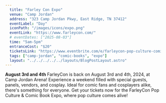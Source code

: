 ```yaml
---
  title: "Farley Con Expo"
  venue: "Camp Jordan"
  address: "323 Camp Jordan Pkwy, East Ridge, TN 37412"
  eventLabel: "Day"
  iconPath: "/images/icons/expo.png"
  eventLink: "https://www.farleycon.com/"
  # eventDates: ["2025-08-03"]
  time: "5am-5pm"
  entranceCost: "$20"
  ticketsLink: "https://www.eventbrite.com/e/farleycon-pop-culture-comic-book-expo-tickets-796913137647?aff=oddtdtcreator"
  tags: ["camp-jordan", "comic-books", "expo"]
  layout: "../../../../../layouts/BlogPostLayout.astro"
---
```


<b>August 3rd and 4th</b>
FarleyCon is back on August 3rd and 4th, 2024, at Camp Jordan Arena! Experience a weekend filled with special guests, panels, vendors, and cosplay. Ideal for comic fans and cosplayers alike, there's something for everyone. Get your tickets now for the FarleyCon Pop Culture & Comic Book Expo, where pop culture comes alive!